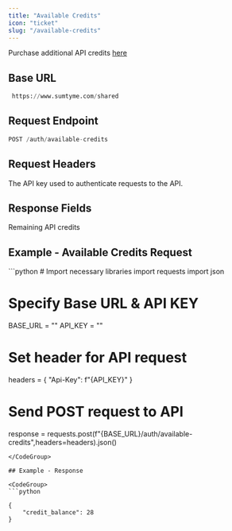 ```yaml
---
title: "Available Credits"
icon: "ticket"
slug: "/available-credits"
---
```


Purchase additional API credits [here](https://buy.stripe.com/eVa6qG94ibPRbUAdQQ)

## Base URL

```python
 https://www.sumtyme.com/shared
```

## Request Endpoint

```python
POST /auth/available-credits
```

## Request Headers

<ParamField header="Api-Key" type="string" required>
  The API key used to authenticate requests to the API.
</ParamField>

## Response Fields

<ResponseField name="credit_balance" type="int">
  Remaining API credits
</ResponseField>

## Example - Available Credits Request

<CodeGroup>
  ```python
  # Import necessary libraries
  import requests
  import json

  # Specify Base URL & API KEY
  BASE_URL = ""
  API_KEY = ""

  # Set header for API request
  headers = {
      "Api-Key": f"{API_KEY}"
  }

  # Send POST request to API
  response = requests.post(f"{BASE_URL}/auth/available-credits",headers=headers).json()

  ```
</CodeGroup>

## Example - Response

<CodeGroup>
  ```python

  {
      "credit_balance": 28
  }

  ```
</CodeGroup>